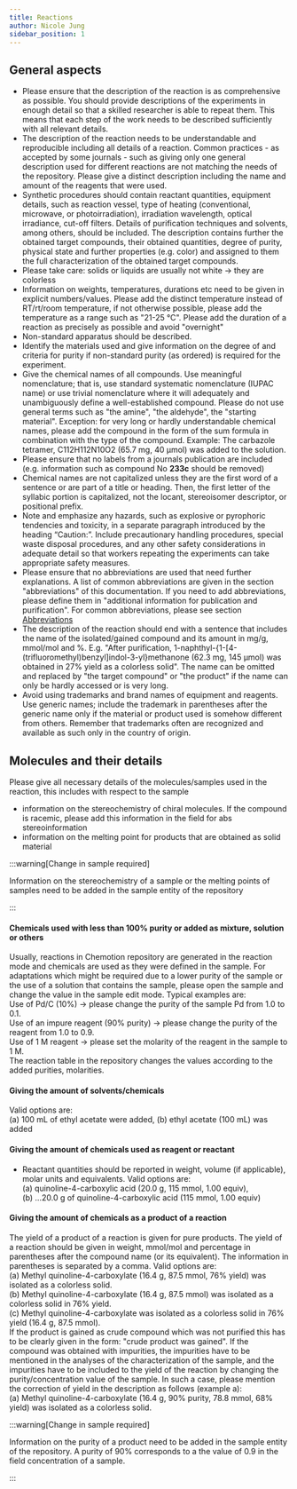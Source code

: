 ```yaml
---
title: Reactions
author: Nicole Jung
sidebar_position: 1
---
```


## General aspects

- Please ensure that the description of the reaction is as comprehensive as possible. You should provide descriptions of the experiments in enough detail so that a skilled researcher is able to repeat them. This means that each step of the work needs to be described sufficiently with all relevant details.
- The description of the reaction needs to be understandable and reproducible including all details of a reaction. Common practices - as accepted by some journals - such as giving only one general description used for different reactions are not matching the needs of the repository. Please give a distinct description including the name and amount of the reagents that were used.
- Synthetic procedures should contain reactant quantities, equipment details, such as reaction vessel, type of heating (conventional, microwave, or photoirradiation), irradiation wavelength, optical irradiance, cut-off filters. Details of purification techniques and solvents, among others, should be included. The description contains further the obtained target compounds, their obtained quantities, degree of purity, physical state and further properties (e.g. color) and assigned to them the full characterization of the obtained target compounds.
- Please take care: solids or liquids are usually not white -> they are colorless
- Information on weights, temperatures, durations etc need to be given in explicit numbers/values. Please add the distinct temperature instead of RT/rt/room temperature, if not otherwise possible, please add the temperature as a range such as "21-25 °C". Please add the duration of a reaction as precisely as possible and avoid "overnight"
- Non-standard apparatus should be described.
- Identify the materials used and give information on the degree of and criteria for purity if non-standard purity (as ordered) is required for the experiment.
- Give the chemical names of all compounds. Use meaningful nomenclature; that is, use standard systematic nomenclature (IUPAC name) or use trivial nomenclature where it will adequately and unambiguously define a well-established compound. Please do not use general terms such as "the amine", "the aldehyde", the "starting material".
  Exception: for very long or hardly understandable chemical names, please add the compound in the form of the sum formula in combination with the type of the compound.
  Example: The carbazole tetramer, C112H112N10O2 (65.7 mg, 40 µmol) was added to the solution.
- Please ensure that no labels from a journals publication are included (e.g. information such as compound No **233c** should be removed)
- Chemical names are not capitalized unless they are the first word of a sentence or are part of a title or heading. Then, the first letter of the syllabic portion is capitalized, not the locant, stereoisomer descriptor, or positional prefix.
- Note and emphasize any hazards, such as explosive or pyrophoric tendencies and toxicity, in a separate paragraph introduced by the heading “Caution:”. Include precautionary handling procedures, special waste disposal procedures, and any other safety considerations in adequate detail so that workers repeating the experiments can take appropriate safety measures.
- Please ensure that no abbreviations are used that need further explanations. A list of common abbreviations are given in the section "abbreviations" of this documentation. If you need to add abbreviations, please define them in "additional information for publication and purification". For common abbreviations, please see section [Abbreviations](abbreviations)
- The description of the reaction should end with a sentence that includes the name of the isolated/gained compound and its amount in mg/g, mmol/mol and %. E.g. "After purification, 1-naphthyl-\{1-[4-(trifluoromethyl)benzyl]indol-3-yl\}methanone (62.3 mg, 145 μmol) was obtained in 27% yield as a colorless solid". The name can be omitted and replaced by "the target compound" or "the product" if the name can only be hardly accessed or is very long.
- Avoid using trademarks and brand names of equipment and reagents. Use generic names; include the trademark in parentheses after the generic name only if the material or product used is somehow different from others. Remember that trademarks often are recognized and available as such only in the country of origin.

## Molecules and their details

Please give all necessary details of the molecules/samples used in the reaction, this includes with respect to the sample

- information on the stereochemistry of chiral molecules. If the compound is racemic, please add this information in the field for abs stereoinformation
- information on the melting point for products that are obtained as solid material

:::warning[Change in sample required]

Information on the stereochemistry of a sample or the melting points of samples need to be added in the sample entity of the repository

:::

#### Chemicals used with less than 100% purity or added as mixture, solution or others

Usually, reactions in Chemotion repository are generated in the reaction mode and chemicals are used as they were defined in the sample. For adaptations which might be required due to a lower purity of the sample or the use of a solution that contains the sample, please open the sample and change the value in the sample edit mode. Typical examples are: <br/>
Use of Pd/C (10%) -> please change the purity of the sample Pd from 1.0 to 0.1.<br/>
Use of an impure reagent (90% purity) -> please change the purity of the reagent from 1.0 to 0.9.<br/>
Use of 1 M reagent -> please set the molarity of the reagent in the sample to 1 M. <br/>
The reaction table in the repository changes the values according to the added purities, molarities.

#### Giving the amount of solvents/chemicals

Valid options are:  
(a) 100 mL of ethyl acetate were added,
(b) ethyl acetate (100 mL) was added

#### Giving the amount of chemicals used as reagent or reactant

- Reactant quantities should be reported in weight, volume (if applicable), molar units and equivalents.
  Valid options are:  
  (a) quinoline-4-carboxylic acid (20.0 g, 115 mmol, 1.00 equiv), <br/>
  (b) …20.0 g of quinoline-4-carboxylic acid (115 mmol, 1.00 equiv)

#### Giving the amount of chemicals as a product of a reaction

The yield of a product of a reaction is given for pure products. The yield of a reaction should be given in weight, mmol/mol and percentage in parentheses after the compound name (or its equivalent). The information in parentheses is separated by a comma.
Valid options are: <br/>
(a) Methyl quinoline-4-carboxylate (16.4 g, 87.5 mmol, 76% yield) was isolated as a colorless solid.<br/>
(b) Methyl quinoline-4-carboxylate (16.4 g, 87.5 mmol) was isolated as a colorless solid in 76% yield.<br/>
(c) Methyl quinoline-4-carboxylate was isolated as a colorless solid in 76% yield (16.4 g, 87.5 mmol).<br/>
If the product is gained as crude compound which was not purified this has to be clearly given in the form: "crude product was gained". If the compound was obtained with impurities, the impurities have to be mentioned in the analyses of the characterization of the sample, and the impurities have to be included to the yield of the reaction by changing the purity/concentration value of the sample. In such a case, please mention the correction of yield in the description as follows (example a): <br/>
(a) Methyl quinoline-4-carboxylate (16.4 g, 90% purity, 78.8 mmol, 68% yield) was isolated as a colorless solid.<br/>

:::warning[Change in sample required]

Information on the purity of a product need to be added in the sample entity of the repository. A purity of 90% corresponds to a the value of 0.9 in the field concentration of a sample.

:::
